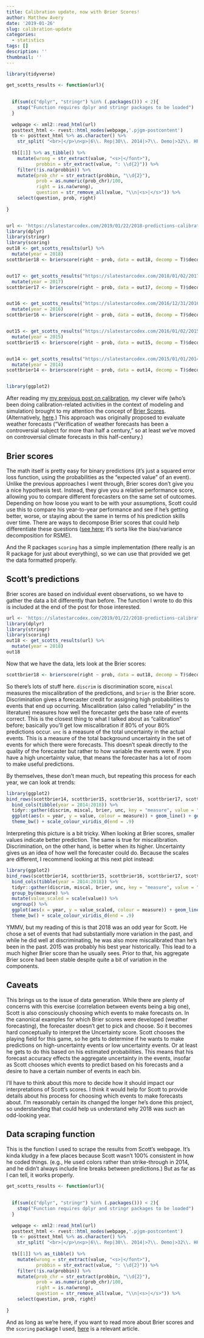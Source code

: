 ```yaml
---
title: Calibration update, now with Brier Scores!
author: Matthew Avery
date: '2019-01-26'
slug: calibration-update
categories:
  - statistics
tags: []
description: ''
thumbnail: ''
---
```


```r
library(tidyverse)

get_scotts_results <- function(url){
  
  
  if(sum(c("dplyr", "stringr") %in% (.packages())) < 2){
    stop("Function requires dplyr and stringr packages to be loaded")
  }
  
  webpage <- xml2::read_html(url)
  posttext_html <- rvest::html_nodes(webpage,'.pjgm-postcontent')
  tb <- posttext_html %>% as.character() %>% 
    str_split( "<br>|</p>\n<p>|6\\. Rep|30\\. 2014|>7\\. Demo|>32\\. HPM")
  
  tb[[1]] %>% as_tibble() %>% 
    mutate(wrong = str_extract(value, "<s>|</font>"),
           probbin = str_extract(value, ": \\d{2}")) %>% 
    filter(!is.na(probbin)) %>% 
    mutate(prob_chr = str_extract(probbin, "\\d{2}"),
           prob = as.numeric(prob_chr)/100,
           right = is.na(wrong),
           question = str_remove_all(value, "\\n|<s>|</s>")) %>% 
    select(question, prob, right)
  
}


url <- 'https://slatestarcodex.com/2019/01/22/2018-predictions-calibration-results/'
library(dplyr)
library(stringr)
library(scoring)
out18 <- get_scotts_results(url) %>% 
  mutate(year = 2018)
scottbrier18 <- brierscore(right ~ prob, data = out18, decomp = T)$decomp$components[,1]


out17 <- get_scotts_results("https://slatestarcodex.com/2018/01/02/2017-predictions-calibration-results/") %>% 
  mutate(year = 2017)
scottbrier17 <- brierscore(right ~ prob, data = out17, decomp = T)$decomp$components[,1]


out16 <- get_scotts_results("https://slatestarcodex.com/2016/12/31/2016-predictions-calibration-results/") %>% 
  mutate(year = 2016)
scottbrier16 <- brierscore(right ~ prob, data = out16, decomp = T)$decomp$components[,1]


out15 <- get_scotts_results("https://slatestarcodex.com/2016/01/02/2015-predictions-calibration-results/") %>% 
  mutate(year = 2015)
scottbrier15 <- brierscore(right ~ prob, data = out15, decomp = T)$decomp$components[,1]


out14 <- get_scotts_results("https://slatestarcodex.com/2015/01/01/2014-predictions-calibration-results/") %>% 
  mutate(year = 2014)
scottbrier14 <- brierscore(right ~ prob, data = out14, decomp = T)$decomp$components[,1]


library(ggplot2)
```


After reading my <a href = "/post/is-scott-well-calibrated/">my previous post on calibration</a>, my clever wife (who's been doing calibration-related activities in the context of modeling and simulation) brought to my attention the concept of <a href = "https://en.wikipedia.org/wiki/Brier_score">Brier Scores</a>. (Alternatively, <a href = "ftp://ftp.library.noaa.gov/docs.lib/htdocs/rescue/mwr/078/mwr-078-01-0001.pdf">here</a>.) This approach was originally proposed to evaluate weather forecasts ("Verification of weather forecasts has been a controversial subject for more than half a century," so at least we've moved on controversial climate forecasts in this half-century.) 


## Brier scores

The math itself is pretty easy for binary predictions (it's just a squared error loss function, using the probabilities as the "expected value" of an event). Unlike the previous approaches I went through, Brier scores don't give you a nice hypothesis test. Instead, they give you a relative performance score, allowing you to compare different forecasters on the same set of outcomes. Depending on how loose you want to be with your assumptions, Scott could use this to compare his year-to-year performance and see if he's getting better, worse, or staying about the same in terms of his prediction skills over time. There are ways to decompose Brier scores that could help differentiate these questions (<a href = "https://journals.ametsoc.org/doi/pdf/10.1175/1520-0450(1973)012%3C0595%3AANVPOT%3E2.0.CO%3B2">see here</a>; it's sorta like the bias/variance decomposition for RSME). 

And the R packages `scoring` has a simple implementation (there really is an R package for just about everything), so we can use that provided we get the data formatted properly.

## Scott's predictions

Brier scores are based on individual event observations, so we have to gather the data a bit differently than before. The function I wrote to do this is included at the end of the post for those interested. 

```r
url <- 'https://slatestarcodex.com/2019/01/22/2018-predictions-calibration-results/'
library(dplyr)
library(stringr)
library(scoring)
out18 <- get_scotts_results(url) %>% 
  mutate(year = 2018)
out18

```

Now that we have the data, lets look at the Brier scores:

```r
scottbrier18 <- brierscore(right ~ prob, data = out18, decomp = T)$decomp$components[,1]

```

So there's lots of stuff here. `discrim` is discrimination score, `miscal` measures the miscalibration of the predictions, and `brier` is the Brier score. Discrimination gives a forecaster credit for assigning high probabilities to events that end up occurring. Miscalibration (also called "reliability" in the literature) measures how well the forecaster gets the base rate of events correct. This is the closest thing to what I talked about as "calibration" before; basically you'll get low miscalibration if 80% of your 80% predictions occur. `unc` is a measure of the total uncertainty in the actual events. This is a measure of the total background uncertainty in the set of events for which there were forecasts. This doesn't speak directly to the quality of the forecaster but rather to how variable the events were. If you have a high uncertainty value, that means the forecaster has a lot of room to make useful predictions. 

By themselves, these don't mean much, but repeating this process for each year, we can look at trends:


```r
library(ggplot2)
bind_rows(scottbrier14, scottbrier15, scottbrier16, scottbrier17, scottbrier18) %>% 
  bind_cols(tibble(year = 2014:2018)) %>% 
  tidyr::gather(discrim, miscal, brier, unc, key = "measure", value = "value") %>% 
  ggplot(aes(x = year, y = value, colour = measure)) + geom_line() + geom_point(size = 2) + 
  theme_bw() + scale_colour_viridis_d(end = .9)

```

Interpreting this picture is a bit tricky. When looking at Brier scores, smaller values indicate better prediction. The same is true for miscalibration. Discrimination, on the other hand, is better when its higher. Uncertainty gives us an idea of how well the forecaster could do. Because the scales are different, I recommend looking at this next plot instead:

```r
library(ggplot2)
bind_rows(scottbrier14, scottbrier15, scottbrier16, scottbrier17, scottbrier18) %>% 
  bind_cols(tibble(year = 2014:2018)) %>% 
  tidyr::gather(discrim, miscal, brier, unc, key = "measure", value = "value") %>% 
  group_by(measure) %>% 
  mutate(value_scaled = scale(value)) %>% 
  ungroup() %>% 
  ggplot(aes(x = year, y = value_scaled, colour = measure)) + geom_line() + geom_point(size = 2) + 
  theme_bw() + scale_colour_viridis_d(end = .9)

```


YMMV, but my reading of this is that 2018 was an odd year for Scott. He chose a set of events that had substantially more variation in the past, and while he did well at discriminating, he was also more miscalibrated than he's been in the past. 2015 was probably his best year historically. This lead to a much higher Brier score than he usually sees. Prior to that, his aggregate Brier score had been stable despite quite a bit of variation in the components. 

## Caveats

This brings us to the issue of data generation. While there are plenty of concerns with this exercise (correlation between events being a big one), Scott is also consciously choosing which events to make forecasts on. In the canonical examples for which Brier scores were developed (weather forecasting), the forecaster doesn't get to pick and choose. So it becomes hard conceptually to interpret the Uncertainty score. Scott chooses the playing field for this game, so he gets to determine if he wants to make predictions on high-uncertainty events or low uncertainty events. Or at least he gets to do this based on his estimated probabilities. This means that his forecast accuracy effects the aggregate uncertainty in the events, insofar as Scott chooses which events to predict based on his forecasts and a desire to have a certain number of events in each bin. 

I'll have to think about this more to decide how it should impact our interpretations of Scott's scores. I think it would help for Scott to provide details about his process for choosing which events to make forecasts about. I'm reasonably certain its changed the longer he's done this project, so understanding that could help us understand why 2018 was such an odd-looking year. 

## Data scraping function

This is the function I used to scrape the results from Scott's webpage. It's kinda kludgy in a few places because Scott wasn't 100% consistent in how he coded things. (e.g., He used colors rather than strike-through in 2014, and he didn't always include line breaks between predictions.) But as far as I can tell, it works properly. 
```r
get_scotts_results <- function(url){
  
  
  if(sum(c("dplyr", "stringr") %in% (.packages())) < 2){
    stop("Function requires dplyr and stringr packages to be loaded")
  }
  
  webpage <- xml2::read_html(url)
  posttext_html <- rvest::html_nodes(webpage,'.pjgm-postcontent')
  tb <- posttext_html %>% as.character() %>% 
    str_split( "<br>|</p>\n<p>|6\\. Rep|30\\. 2014|>7\\. Demo|>32\\. HPM")
  
  tb[[1]] %>% as_tibble() %>% 
    mutate(wrong = str_extract(value, "<s>|</font>"),
           probbin = str_extract(value, ": \\d{2}")) %>% 
    filter(!is.na(probbin)) %>% 
    mutate(prob_chr = str_extract(probbin, "\\d{2}"),
           prob = as.numeric(prob_chr)/100,
           right = is.na(wrong),
           question = str_remove_all(value, "\\n|<s>|</s>")) %>% 
    select(question, prob, right)
  
}
```

And as long as we're here, if you want to read more about Brier scores and the `scoring` package I used, <a href = "http://journal.sjdm.org/17/17614c/jdm17614c.html">here</a> is a relevant article.